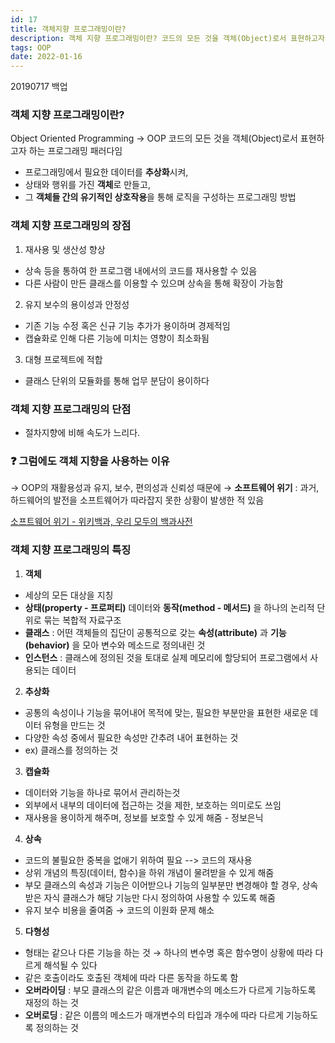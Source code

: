 ```yaml
---
id: 17
title: 객체지향 프로그래밍이란?
description: 객체 지향 프로그래밍이란? 코드의 모든 것을 객체(Object)로서 표현하고자 하는 프로그래밍 패러다임
tags: OOP
date: 2022-01-16
---
```




20190717 백업

### 객체 지향 프로그래밍이란?

Object Oriented Programming → OOP
코드의 모든 것을 객체(Object)로서 표현하고자 하는 프로그래밍 패러다임
- 프로그래밍에서 필요한 데이터를 **추상화**시켜,
- 상태와 행위를 가진 **객체**로 만들고,
- 그 **객체들 간의 유기적인 상호작용**을 통해 로직을 구성하는 프로그래밍 방법



### 객체 지향 프로그래밍의 장점

1. 재사용 및 생산성 향상
 - 상속 등을 통하여 한 프로그램 내에서의 코드를 재사용할 수 있음
 - 다른 사람이 만든 클래스를 이용할 수 있으며 상속을 통해 확장이 가능함
2. 유지 보수의 용이성과 안정성
 - 기존 기능 수정 혹은 신규 기능 추가가 용이하며 경제적임
 - 캡슐화로 인해 다른 기능에 미치는 영향이 최소화됨
3. 대형 프로젝트에 적합
 - 클래스 단위의 모듈화를 통해 업무 분담이 용이하다


### 객체 지향 프로그래밍의 단점
- 절차지향에 비해 속도가 느리다.



### ❓ 그럼에도 객체 지향을 사용하는 이유

→ OOP의 재활용성과 유지, 보수, 편의성과 신뢰성 때문에
→ **소프트웨어 위기** : 과거, 하드웨어의 발전을 소프트웨어가 따라잡지 못한 상황이 발생한 적 있음


[소프트웨어 위기 - 위키백과, 우리 모두의 백과사전](https://ko.wikipedia.org/wiki/%EC%86%8C%ED%94%84%ED%8A%B8%EC%9B%A8%EC%96%B4_%EC%9C%84%EA%B8%B0)


### 객체 지향 프로그래밍의 특징

1. **객체**
 - 세상의 모든 대상을 지칭
 - **상태(property - 프로퍼티)** 데이터와 **동작(method - 메서드)** 을 하나의 논리적 단위로 묶는 복합적 자료구조
 - **클래스** : 어떤 객체들의 집단이 공통적으로 갖는 **속성(attribute)** 과 **기능(behavior)** 을 모아 변수와 메소드로 정의내린 것
 - **인스턴스** : 클래스에 정의된 것을 토대로 실제 메모리에 할당되어 프로그램에서 사용되는 데이터
2. **추상화**
 - 공통의 속성이나 기능을 묶어내어 목적에 맞는, 필요한 부분만을 표현한 새로운 데이터 유형을 만드는 것
 - 다양한 속성 중에서 필요한 속성만 간추려 내어 표현하는 것
 - ex) 클래스를 정의하는 것
3. **캡슐화**
 - 데이터와 기능을 하나로 묶어서 관리하는것
 - 외부에서 내부의 데이터에 접근하는 것을 제한, 보호하는 의미로도 쓰임
 - 재사용을 용이하게 해주며, 정보를 보호할 수 있게 해줌 - 정보은닉
4. **상속**
 - 코드의 불필요한 중복을 없애기 위하여 필요 --> 코드의 재사용
 - 상위 개념의 특징(데이터, 함수)을 하위 개념이 물려받을 수 있게 해줌
 - 부모 클래스의 속성과 기능은 이어받으나 기능의 일부분만 변경해야 할 경우, 상속받은 자식 클래스가 해당 기능만 다시 정의하여 사용할 수 있도록 해줌
 - 유지 보수 비용을 줄여줌 → 코드의 이원화 문제 해소
5. **다형성**
 - 형태는 같으나 다른 기능을 하는 것 → 하나의 변수명 혹은 함수명이 상황에 따라 다르게 해석될 수 있다
 - 같은 호출이라도 호출된 객체에 따라 다른 동작을 하도록 함
 - **오버라이딩** : 부모 클래스의 같은 이름과 매개변수의 메소드가 다르게 기능하도록 재정의 하는 것
 - **오버로딩** : 같은 이름의 메소드가 매개변수의 타입과 개수에 따라 다르게 기능하도록 정의하는 것




